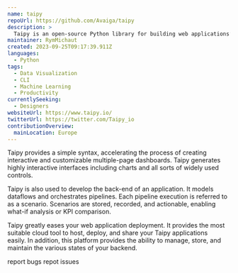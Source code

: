 ```yaml
---
name: taipy
repoUrl: https://github.com/Avaiga/taipy
description: >
  Taipy is an open-source Python library for building web applications’ front-end and back-end.  Taipy helps you develop the front-end of an application without having to know about HTML or CSS.
maintainer: RymMichaut
created: 2023-09-25T09:17:39.911Z
languages:
  - Python
tags:
  - Data Visualization
  - CLI
  - Machine Learning
  - Productivity
currentlySeeking:
  - Designers
websiteUrl: https://www.taipy.io/
twitterUrl: https://twitter.com/Taipy_io
contributionOverview:
  mainLocation: Europe
---
```


<Overview>

Taipy provides a simple syntax, accelerating the process of creating interactive and customizable multiple-page dashboards. Taipy generates highly interactive interfaces including charts and all sorts of widely used controls. 

Taipy is also used to develop the back-end of an application. It models dataflows and orchestrates pipelines. Each pipeline execution is referred to as a scenario. Scenarios are stored, recorded, and actionable, enabling what-if analysis or KPI comparison.   

Taipy greatly eases your web application deployment. It provides the most suitable cloud tool to host, deploy, and share your Taipy applications easily. In addition, this platform provides the ability to manage, store, and maintain the various states of your backend.

</Overview>

<Contributing>

report bugs
repot issues


</Contributing>
